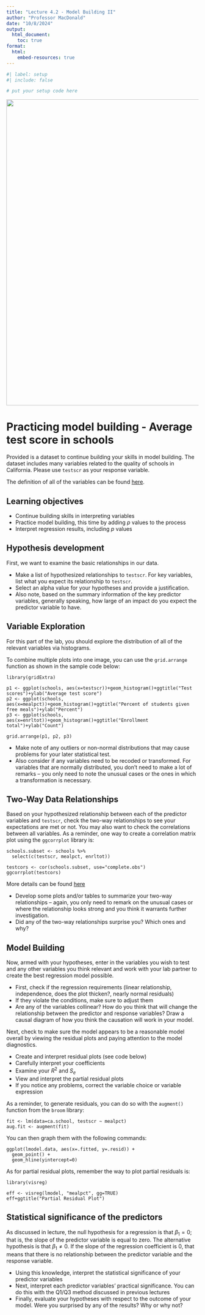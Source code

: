 ```yaml
---
title: "Lecture 4.2 - Model Building II"
author: "Professor MacDonald"
date: "10/8/2024"
output:
  html_document:
    toc: true
format: 
  html:
    embed-resources: true
---
```


```r
#| label: setup 
#| include: false

# put your setup code here
```

![](ca.schools.jpg){width="800"}

# Practicing model building - Average test score in schools

Provided is a dataset to continue building your skills in model building. The dataset includes many variables related to the quality of schools in California. Please use `testscr` as your response variable.

The definition of all of the variables can be found [here](https://vincentarelbundock.github.io/Rdatasets/doc/Ecdat/Caschool.html).

## Learning objectives

-   Continue building skills in interpreting variables
-   Practice model building, this time by adding $p$ values to the process
-   Interpret regression results, including $p$ values

## Hypothesis development

First, we want to examine the basic relationships in our data.

-   Make a list of hypothesized relationships to `testscr`. For key variables, list what you expect its relationship to `testscr`.
-   Select an alpha value for your hypotheses and provide a justification.
-   Also note, based on the summary information of the key predictor variables, generally speaking,     how large of an impact do you expect the predictor variable to have.

## Variable Exploration

For this part of the lab, you should explore the distribution of all of the relevant variables via histograms.

To combine multiple plots into one image, you can use the `grid.arrange` function as shown in the sample code below:

```         
library(gridExtra)

p1 <- ggplot(schools, aes(x=testscr))+geom_histogram()+ggtitle("Test scores")+ylab("Average test score")
p2 <- ggplot(schools, aes(x=mealpct))+geom_histogram()+ggtitle("Percent of students given free meals")+ylab("Percent")
p3 <- ggplot(schools, aes(x=enrltot))+geom_histogram()+ggtitle("Enrollment total")+ylab("Count")

grid.arrange(p1, p2, p3)
```

-   Make note of any outliers or non-normal distributions that may cause problems for your later statistical test.
-   Also consider if any variables need to be recoded or transformed. For variables that are normally distributed, you don't need to make a lot of remarks -- you only need to note the unusual cases or the ones in which a transformation is necessary.

## Two-Way Data Relationships

Based on your hypothesized relationship between each of the predictor variables and `testscr`, check the two-way relationships to see your expectations are met or not. You may also want to check the correlations between all variables. As a reminder, one way to create a correlation matrix plot using the `ggcorrplot` library is:

```         
schools.subset <- schools %>% 
  select(c(testscr, mealpct, enrltot))

testcors <- cor(schools.subset, use="complete.obs")
ggcorrplot(testcors)
```

More details can be found [here](http://www.sthda.com/english/wiki/ggcorrplot-visualization-of-a-correlation-matrix-using-ggplot2)

-   Develop some plots and/or tables to summarize your two-way relationships -- again, you only need to remark on the unusual cases or where the relationship looks strong and you think it warrants further investigation.
-   Did any of the two-way relationships surprise you? Which ones and why?

## Model Building

Now, armed with your hypotheses, enter in the variables you wish to test and any other variables you think relevant and work with your lab partner to create the best regression model possible.

-   First, check if the regression requirements (linear relationship, independence, does the plot thicken?, nearly normal residuals)
-   If they violate the conditions, make sure to adjust them
-   Are any of the variables collinear? How do you think that will change the relationship between the predictor and response variables? Draw a causal diagram of how you think the causation will work in your model.

Next, check to make sure the model appears to be a reasonable model overall by viewing the residual plots and paying attention to the model diagnostics.

-   Create and interpret residual plots (see code below)
-   Carefully interpret your coefficients
-   Examine your $R^2$ and $S_e$
-   View and interpret the partial residual plots
-   If you notice any problems, correct the variable choice or variable expression

As a reminder, to generate residuals, you can do so with the `augment()` function from the `broom` library:

```         
fit <- lm(data=ca.school, testscr ~ mealpct)
aug.fit <- augment(fit)
```

You can then graph them with the following commands:

```         
ggplot(lmodel.data, aes(x=.fitted, y=.resid)) + 
  geom_point() + 
  geom_hline(yintercept=0)
```

As for partial residual plots, remember the way to plot partial residuals is:

```         
library(visreg)

eff <- visreg(lmodel, "mealpct", gg=TRUE)
eff+ggtitle("Partial Residual Plot")
```

## Statistical significance of the predictors

As discussed in lecture, the null hypothesis for a regression is that $\beta_1=0$; that is, the slope of the predictor variable is equal to zero. The alternative hypothesis is that $\beta_1\neq0$. If the slope of the regression coefficient is $0$, that means that there is no relationship between the predictor variable and the response variable.

-   Using this knowledge, interpret the statistical significance of your predictor variables
-   Next, interpret each predictor variables' practical significance. You can do this with the Q1/Q3 method discussed in previous lectures
-   Finally, evaluate your hypotheses with respect to the outcome of your model. Were you surprised by any of the results? Why or why not?
